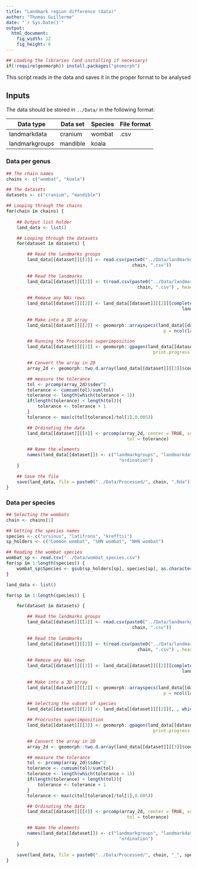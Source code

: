 ```yaml
---
title: "Landmark region difference (data)"
author: "Thomas Guillerme"
date: "`r Sys.Date()`"
output:
  html_document:
    fig_width: 12
    fig_height: 6
---
```


```r
## Loading the libraries (and installing if necessary)
if(!require(geomorph)) install.packages("geomorph")
```

This script reads in the data and saves it in the proper format to be analysed

## Inputs

The data should be stored in `../Data/` in the following format:

Data type | Data set | Species | File format
----------|----------|---------|------------
landmarkdata | cranium  | wombat | .csv
landmarkgroups | mandible | koala |



### Data per genus

```r
## The chain names
chains <- c("wombat", "koala")

## The datasets
datasets <- c("cranium", "mandible")

## Looping through the chains
for(chain in chains) {
    
    ## Output list holder
    land_data <- list()

    ## Looping through the datasets
    for(dataset in datasets) {

        ## Read the landmarks groups
        land_data[[dataset]][[1]] <- read.csv(paste0("../Data/landmarkgroups_", dataset, "_",
                                                chain, ".csv"))
        
        ## Read the landmarks
        land_data[[dataset]][[2]] <- t(read.csv(paste0("../Data/landmarkdata_", dataset, "_",
                                                  chain, ".csv") , header = TRUE, row.names = 1))
        
        ## Remove any NAs rows
        land_data[[dataset]][[2]] <- land_data[[dataset]][[2]][complete.cases(
                                                                   land_data[[dataset]][[2]]),]
        
        ## Make into a 3D array
        land_data[[dataset]][[2]] <- geomorph::arrayspecs(land_data[[dataset]][[2]], k = 3,
                                                            p = ncol(land_data[[dataset]][[2]])/3)

        ## Running the Procrustes superimposition
        land_data[[dataset]][[3]] <- geomorph::gpagen(land_data[[dataset]][[2]],
                                                        print.progress = FALSE)

        ## Convert the array in 2D
        array_2d <- geomorph::two.d.array(land_data[[dataset]][[3]]$coords)

        ## measure the tolerance
        tol <- prcomp(array_2d)$sdev^2
        tolerance <- cumsum(tol)/sum(tol)
        tolerance <- length(which(tolerance < 1)) 
        if(length(tolerance) < length(tol)){
            tolerance <- tolerance + 1
        }
        tolerance <- max(c(tol[tolerance]/tol[1],0.005))

        ## Ordinating the data
        land_data[[dataset]][[4]] <- prcomp(array_2d, center = TRUE, scale. = FALSE, retx = TRUE,
                                              tol = tolerance)

        ## Name the elements
        names(land_data[[dataset]]) <- c("landmarkgroups", "landmarkdata", "procrustes",
                                           "ordination")
    }

    ## Save the file
    save(land_data, file = paste0("../Data/Processed/", chain, ".Rda"))
}
```

### Data per species

```r
## Selecting the wombats
chain <- chains[1]

## Getting the species names
species <- c("ursinus", "latifrons", "krefftii")
sp_holders <- c("Common wombat", "SHN wombat", "NHN wombat")

## Reading the wombat species
wombat_sp <- read.csv("../Data/wombat_species.csv")
for(sp in 1:length(species)) {
    wombat_sp$Species <- gsub(sp_holders[sp], species[sp], as.character(wombat_sp$Species))
}

land_data <- list()

for(sp in 1:length(species)) {

    for(dataset in datasets) {

        ## Read the landmarks groups
        land_data[[dataset]][[1]] <- read.csv(paste0("../Data/landmarkgroups_", dataset, "_",
                                                chain, ".csv"))
        
        ## Read the landmarks
        land_data[[dataset]][[2]] <- t(read.csv(paste0("../Data/landmarkdata_", dataset, "_",
                                                  chain, ".csv") , header = TRUE, row.names = 1))
        
        ## Remove any NAs rows
        land_data[[dataset]][[2]] <- land_data[[dataset]][[2]][complete.cases(
                                                                   land_data[[dataset]][[2]]),]
        
        ## Make into a 3D array
        land_data[[dataset]][[2]] <- geomorph::arrayspecs(land_data[[dataset]][[2]], k = 3,
                                                            p = ncol(land_data[[dataset]][[2]])/3)

        ## Selecting the subset of species
        land_data[[dataset]][[2]] <- land_data[[dataset]][[2]][, , which(wombat_sp$Species == species[sp])]

        ## Procrustes superimposition
        land_data[[dataset]][[3]] <- geomorph::gpagen(land_data[[dataset]][[2]],
                                                        print.progress = FALSE)

        ## Convert the array in 2D
        array_2d <- geomorph::two.d.array(land_data[[dataset]][[3]]$coords)

        ## measure the tolerance
        tol <- prcomp(array_2d)$sdev^2
        tolerance <- cumsum(tol)/sum(tol)
        tolerance <- length(which(tolerance < 1)) 
        if(length(tolerance) < length(tol)){
            tolerance <- tolerance + 1
        }
        tolerance <- max(c(tol[tolerance]/tol[1],0.005))

        ## Ordinating the data
        land_data[[dataset]][[4]] <- prcomp(array_2d, center = TRUE, scale. = FALSE, retx = TRUE,
                                              tol = tolerance)

        ## Name the elements
        names(land_data[[dataset]]) <- c("landmarkgroups", "landmarkdata", "procrustes",
                                           "ordination")
    }

    save(land_data, file = paste0("../Data/Processed/", chain, "_", species[sp], ".Rda"))
}
```